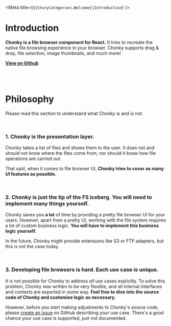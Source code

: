 
<Meta title={`${StoryCategories.Welcome}|Introduction`} />

<ChonkyHeader />

# Introduction

**Chonky is a file browser component for React.** It tries to recreate the native file
browsing experience in your browser. Chonky supports drag & drop, file selection,
image thumbnails, and much more!

[**View on Github**](https://github.com/TimboKZ/Chonky)

<br />

<br />

# Philosophy

Please read this section to understand what Chonky is and is not.

<br />

### 1. Chonky is the presentation layer.

Chonky takes a list of files and shows them to the user. It does not and should not
know where the files come from, nor should it know how file operations are carried out.

That said, when it comes to file browser UI, **Chonky tries to cover as many _UI_
features as possible.**

<br />

### 2. Chonky is just the tip of the FS iceberg. You will need to implement many things yourself.

Chonky saves you **a lot** of time by providing a pretty file browser UI for your
users. However, apart from a pretty UI, working with the file system requires a lot of
custom business logic. **You will have to implement this business logic yourself.**

In the future, Chonky might provide extensions like S3 or FTP adapters, but this is
not the case today.

<br />

### 3. Developing file browsers is hard. Each use case is unique.

It is not possible for Chonky to address _all_ use cases explicitly. To solve this
problem, Chonky was written to be very flexible, and _all_ internal interfaces and
contexts are exported in some way. **Feel free to dive into the source code of Chonky
and customise logic as necessary**.

However, before you start making adjustments to Chonky's source code, please
[create an issue](https://github.com/TimboKZ/Chonky/issues) on GitHub describing your
use case. There's a good chance your use case is supported, just not documented.

<br />
<br />
<br />
<br />
&nbsp;
